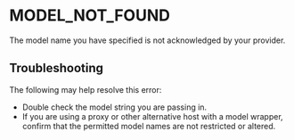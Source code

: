 # MODEL_NOT_FOUND

The model name you have specified is not acknowledged by your provider.

## Troubleshooting

The following may help resolve this error:

- Double check the model string you are passing in.
- If you are using a proxy or other alternative host with a model wrapper, confirm that the permitted model names are not restricted or altered.
